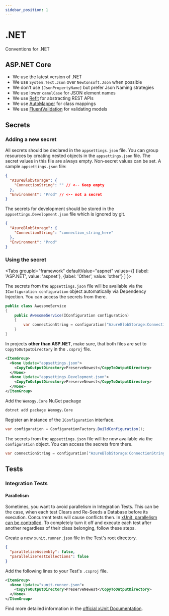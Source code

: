 ```yaml
---
sidebar_position: 1
---
```


# .NET

Conventions for .NET

## ASP.NET Core

- We use the latest version of .NET
- We use `System.Text.Json` over `Newtonsoft.Json` when possible
- We don't use `[JsonPropertyName]` but prefer Json Naming strategies
- We use lower `camelCase` for JSON element names
- We use [Refit](https://github.com/reactiveui/refit) for abstracting REST APIs
- We use [AutoMapper](https://automapper.org/) for class mappings
- We use [FluentValidation](https://github.com/FluentValidation/FluentValidation) for validating models

## Secrets

### Adding a new secret

All secrets should be declared in the `appsettings.json` file. You can group resources by creating nested objects in the `appsettings.json` file. The secret values in this file are always empty. Non-secret values can be set. A sample `appsettings.json` file:

```json
{
  "AzureBlobStorage": {
    "ConnectionString": "" // <-- Keep empty
  },
  "Environment": "Prod" // <-- not a secret
}
```

The secrets for development should be stored in the `appsettings.Development.json` file which is ignored by git.

```json
{
  "AzureBlobStorage": {
    "ConnectionString": "connection_string_here"
  },
  "Environment": "Prod"
}
```

### Using the secret

<Tabs
	groupId="framework"
  defaultValue="aspnet"
  values={[
    {label: 'ASP.NET', value: 'aspnet'},
    {label: 'Other', value: 'other'}
  ]
}>
<TabItem value="aspnet">

The secrets from the `appsettings.json` file will be available via the `IConfiguration configuration` object automatically via Dependency Injection. You can access the secrets from there.

```csharp
public class AwesomeService
{
    public AwesomeService(IConfiguration configuration)
    {
        var connectionString = configuration["AzureBlobStorage:ConnectionString"];
    }
}
```

</TabItem>
<TabItem value="other">

In projects **other than ASP.NET**, make sure, that both files are set to `CopyToOutputDirectory` in the `.csproj` file.

```xml
<ItemGroup>
  <None Update="appsettings.json">
    <CopyToOutputDirectory>PreserveNewest</CopyToOutputDirectory>
  </None>
  <None Update="appsettings.Development.json">
    <CopyToOutputDirectory>PreserveNewest</CopyToOutputDirectory>
  </None>
</ItemGroup>
```

Add the `Wemogy.Core` NuGet package

```bash
dotnet add package Wemogy.Core
```

Register an instance of the `IConfiguration` interface.

```csharp
var configuration = ConfigurationFactory.BuildConfiguration();
```

The secrets from the `appsettings.json` file will be now available via the `configuration` object. You can access the secrets from there.

```csharp
var connectionString = configuration["AzureBlobStorage:ConnectionString"];
```

</TabItem>
</Tabs>

## Tests

### Integration Tests

#### Parallelism

Sometimes, you want to avoid parallelism in Integration Tests. This can be the case, when each test Clears and Re-Seeds a Database before its execution. Concurrent tests will cause conflicts then. In [xUnit, parallelism can be controlled](https://stackoverflow.com/questions/1408175/execute-unit-tests-serially-rather-than-in-parallel). To completely turn it off and execute each test after another regardless of their class belonging, follow these steps.

Create a new `xunit.runner.json` file in the Test's root directory.

```json title="xunit.runner.json"
{
  "parallelizeAssembly": false,
  "parallelizeTestCollections": false
}
```

Add the following lines to your Test's `.csproj` file.

```xml
<ItemGroup>
  <None Update="xunit.runner.json">
    <CopyToOutputDirectory>PreserveNewest</CopyToOutputDirectory>
  </None>
</ItemGroup>
```

Find more detailed information in the [official xUnit Documentation](https://xunit.net/docs/running-tests-in-parallel).

